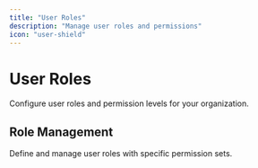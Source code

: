 ```yaml
---
title: "User Roles"
description: "Manage user roles and permissions"
icon: "user-shield"
---
```


# User Roles

Configure user roles and permission levels for your organization.

## Role Management

Define and manage user roles with specific permission sets. 